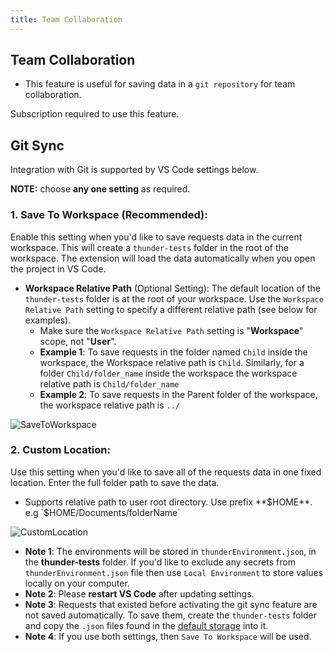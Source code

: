 ```yaml
---
title: Team Collaboration
---
```



## Team Collaboration
- This feature is useful for saving data in a `git repository` for team collaboration.

<Callout type="info">Subscription required to use this feature.</Callout>


## Git Sync



Integration with Git is supported by VS Code settings below.

**NOTE:**  choose **any one setting** as required.

### 1. Save To Workspace (Recommended):
   Enable this setting when you'd like to save requests data in the current workspace. This will create a `thunder-tests` folder in the root of the workspace. The extension will load the data automatically when you open the project in VS Code.
   - **Workspace Relative Path** (Optional Setting): The default location of the `thunder-tests` folder is at the root of your workspace. Use the `Workspace Relative Path` setting to specify a different relative path (see below for examples).
     - Make sure the `Workspace Relative Path` setting is "**Workspace**" scope, not "**User**".
     - **Example 1**: To save requests in the folder named `Child` inside the workspace, the Workspace relative path is `Child`. Similarly, for a folder `Child/folder_name` inside the workspace the workspace relative path is `Child/folder_name`
     - **Example 2**: To save requests in the Parent folder of the workspace, the workspace relative path is `../`

![SaveToWorkspace](/images/git-sync-1.png)

### 2. Custom Location:
   Use this setting when you'd like to save all of the requests data in one fixed location. Enter the full folder path to save the data.
   - Supports relative path to user root directory. Use prefix **$HOME**. e.g `$HOME/Documents/folderName`

![CustomLocation](/images/git-sync-2.png)

- **Note 1**: The environments will be stored in `thunderEnvironment.json`, in the **thunder-tests** folder. If you'd like to exclude any secrets from `thunderEnvironment.json` file then use `Local Environment` to store values locally on your computer.
- **Note 2**: Please **restart VS Code** after updating settings.
- **Note 3**: Requests that existed before activating the git sync feature are not saved automatically. To save them, create the `thunder-tests` folder and copy the `.json` files found in the [default storage](#storage-location) into it.
- **Note 4**: If you use both settings, then `Save To Workspace` will be used.
